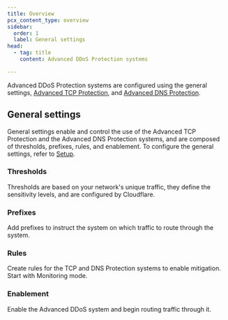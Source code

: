 ```yaml
---
title: Overview
pcx_content_type: overview
sidebar:
  order: 1
  label: General settings
head:
  - tag: title
    content: Advanced DDoS Protection systems

---
```



Advanced DDoS Protection systems are configured using the general settings, [Advanced TCP Protection](/ddos-protection/advanced-ddos-systems/overview/advanced-tcp-protection/), and [Advanced DNS Protection](/ddos-protection/advanced-ddos-systems/overview/advanced-dns-protection/).

## General settings

General settings enable and control the use of the Advanced TCP Protection and the Advanced DNS Protection systems, and are composed of thresholds, prefixes, rules, and enablement. To configure the general settings, refer to [Setup](/ddos-protection/advanced-ddos-systems/setup/).

### Thresholds

Thresholds are based on your network's unique traffic, they define the sensitivity levels, and are configured by Cloudflare.

### Prefixes

Add prefixes to instruct the system on which traffic to route through the system.

### Rules

Create rules for the TCP and DNS Protection systems to enable mitigation. Start with Monitoring mode.

### Enablement

Enable the Advanced DDoS system and begin routing traffic through it.